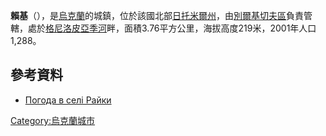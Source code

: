 {{coord|49|57|58|N|28|31|3|E|scale:30000|display=title}}

'''賴基'''（{{lang-uk|Райки}}），是[[烏克蘭|烏克蘭]]的城鎮，位於該國北部[[日托米爾州|日托米爾州]]，由[[別爾基切夫區|別爾基切夫區]]負責管轄，處於[[格尼洛皮亞季河|格尼洛皮亞季河]]畔，面積3.76平方公里，海拔高度219米，2001年人口1,288。

==參考資料== 
* [http://weather.in.ua/ua/zhitomirskaja/22078 Погода в селі Райки] {{Wayback|url=http://weather.in.ua/ua/zhitomirskaja/22078 |date=20160305082522 }}
  
{{Ukraine-geo-stub}}
[[Category:烏克蘭城市|Category:烏克蘭城市]]